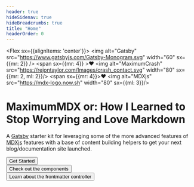 ```yaml
---
header: true
hideSidenav: true
hideBreadcrumbs: true
title: "Home"
headerOrder: 0
---
```


<Flex sx={{alignItems: 'center'}}>
    <img alt="Gatsby" src="https://www.gatsbyjs.com/Gatsby-Monogram.svg" width="60" sx={{mr: 2}} />
    <span sx={{mr: 4}} >❤️</span>
	<img alt="MaximumCrash" src="https://rejontaylor.com/Images/crash_contact.svg" width="80" sx={{mr: 2, ml: 2}}/>
	<span sx={{mr: 4}}>❤️</span>
    <img alt="MDXjs" src="https://mdx-logo.now.sh" width="80" sx={{ml: 3}}/>
</Flex>

# MaximumMDX or: How I Learned to Stop Worrying and Love Markdown

A [Gatsby](https://www.gatsbyjs.com/) starter kit for leveraging some of the more advanced features of [MDXjs](https://mdxjs.com) features with a base of content building helpers to get your next blog/documentation site launched.

<Button to="/getting_started">
Get Started
</Button>

<br/>

<Button to="/components/accordion">
Check out the components
</Button>

<br/>

<Button to="/frontmatter">
Learn about the frontmatter controller
</Button>

